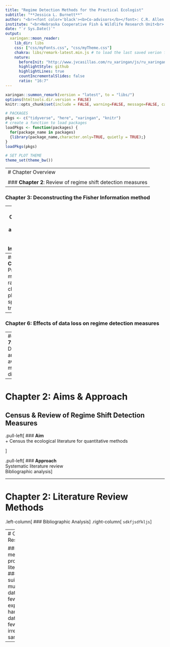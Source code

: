 ```yaml
---
title: "Regime Detection Methods for the Practical Ecologist"
subtitle: "**Jessica L. Burnett**"
author: "<br><font color='black'><b>Co-advisors</b></font>: C.R. Allen & D. Twidwell <br> <font color='black'><b>Committee</b></font>: D.G. Angeler, J.P. DeLong, & A.J. Tyre <br>"
institute: "<br>Nebraska Cooperative Fish & Wildlife Research Unit<br> School of Natural Resources <br> University of Nebraska-Lincoln"
date: "`r Sys.Date()`"
output:
  xaringan::moon_reader:
    lib_dir: libs
    css: ["css/myFonts.css", "css/myTheme.css"]
    chakra: libs/remark-latest.min.js # to load the last saved verion for offline use
    nature:
      beforeInit: "http://www.jvcasillas.com/ru_xaringan/js/ru_xaringan.js"
      highlightStyle: github
      highlightLines: true
      countIncrementalSlides: false
      ratio: "16:7"
---
```

```r
xaringan::summon_remark(version = "latest", to = "libs/")
options(htmltools.dir.version = FALSE)
knitr::opts_chunk$set(include = FALSE, warning=FALSE, message=FALSE, cache=TRUE, fig.path="/figures")

# PACKAGES
pkgs <- c("tidyverse", "here", "xaringan", "knitr")
# create a function to load packages
loadPkgs <- function(packages) {
  for(package_name in packages)
  {library(package_name,character.only=TRUE, quietly = TRUE);}
}
loadPkgs(pkgs)

# SET PLOT THEME
theme_set(theme_bw())
```
---
# Chapter Overview 
<!-- -------    -->
### __Chapter 2__: Review of regime shift detection measures  
--

### __Chapter 3__: Deconstructing the Fisher Information method

--
### __Chapter 4__: Spatial application of the Fisher Information

--
### __Chapter 5__: Proposed method: rate of change of phase space trajectory  

--
### __Chapter 6__: Effects of data loss on regime detection measures  

--
### __Chapter 7__: Discontinuity analysis of avian body mass distributions  

---

# Chapter 2: Aims & Approach
## Census & Review of Regime Shift Detection Measures  

.pull-left[
### __Aim__  
+ Census the ecological literature for quantitative methods

]

.pull-left[
### __Approach__  
Systematic literature review    
Bibliographic analysis
]

---

# Chapter 2: Literature Review Methods
.left-column[
### Bibliographic Analysis
]
.right-column[
`sdkfjsdfkljs`
]


---
# Chapter 2: Results

### $> 70$ methods proposed in literature
### $\sim 10$ suitable for multivariable data
### few explicitly handle noisy data
### few handle irregular sampling

---


